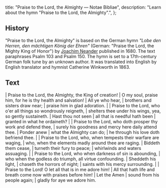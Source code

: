   title: "Praise to the Lord, the Almighty — Notae Bibliae",
  description: "Learn about the hymn \"Praise to the Lord, the Almighty\".",
};

<Initial text="Praise to the Lord, the Almighty" />

## History

"Praise to the Lord, the Almighty" is based on the German hymn *"Lobe den Herren, den mächtigen König der Ehren"* (German: "Praise the Lord, the Mighty King of Honor") by [Joachim Neander](/liturgy/music/composers/joachim-neander) published in 1680. The text paraphrases Psalm 103 and Psalm 150. The hymn is set to a 17th-century German folk tune by an unknown author. It was translated into English by English translator and hymnist Catherine Winkworth in 1863.

## Text

<Poetry>
|  Praise to the Lord, the Almighty, the King of creation!
|  O my soul, praise him, for he is thy health and salvation!
|  All ye who hear,
|  brothers and sisters draw near;
|  praise him in glad adoration.
|
|  Praise to the Lord, who o'er all things so wondrously reigneth,
|  shelters thee under his wings, yea, so gently sustaineth.
|  Hast thou not seen
|  all that is needful hath been
|  granted in what he ordaineth?
|
|  Praise to the Lord, who doth prosper thy work and defend thee,
|  surely his goodness and mercy here daily attend thee.
|  Ponder anew
|  what the Almighty can do;
|  he through his love doth befriend thee.
|
|  Praise to the Lord, who, when tempests their warfare are waging,
|  who, when the elements madly around thee are raging.
|  Biddeth them cease,
|  turneth their fury to peace;
|  whirlwinds and waters assuaging.
|
|  Praise to the Lord, who when darkness of sin is abounding,
|  who when the godless do triumph, all virtue confounding.
|  Sheddeth his light,
|  chaseth the horrors of night;
|  saints with his mercy surrounding.
|
|  Praise to the Lord! O let all that is in me adore him!
|  All that hath life and breath come now with praises before him!
|  Let the Amen
|  sound from his people again;
|  gladly for aye we adore him.
</Poetry>

